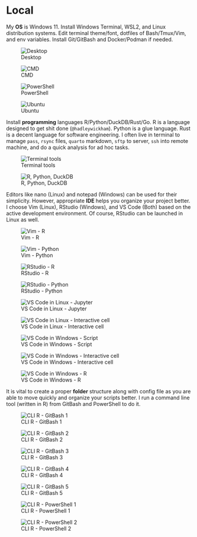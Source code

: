 # Local


My **OS** is Windows 11. Install Windows Terminal, WSL2, and Linux distribution systems. Edit terminal theme/font, dotfiles of Bash/Tmux/Vim, and env variables. Install Git/GitBash and Docker/Podman if needed.        


![Desktop](pic/os_desktop.png)


![CMD](pic/os_info_cmd.png)


![PowerShell](pic/os_info_pws.png)


![Ubuntu](pic/os_info_linux.png)


Install **programming** languages R/Python/DuckDB/Rust/Go. R is a language designed to get shit done (`@hadleywickham`). Python is a glue language. Rust is a decent language for software engineering. I often live in terminal to manage `pass`, `rsync` files, `quarto` markdown, `sftp` to server, `ssh` into remote machine, and do a quick analysis for ad hoc tasks.  


![Terminal tools](pic/ter_tool.png)


![R, Python, DuckDB](pic/ter_lang.png)


Editors like nano (Linux) and notepad (Windows) can be used for their simplicity. However, appropriate **IDE** helps you organize your project better. I choose Vim (Linux), RStudio (Windows), and VS Code (Both) based on the active development environment. Of course, RStudio can be launched in Linux as well.       


![Vim - R](pic/ide_linux_vi_r.png)


![Vim - Python](pic/ide_linux_vi_py.png)


![RStudio - R](pic/ide_win_rs_rpy1.png)


![RStudio - Python](pic/ide_win_rs_rpy2.png)


![VS Code in Linux - Jupyter](pic/ide_linux_vs_py1.png) 


![VS Code in Linux - Interactive cell](pic/ide_linux_vs_py2.png)


![VS Code in Windows - Script](pic/ide_win_vs_py1.png)


![VS Code in Windows - Interactive cell](pic/ide_win_vs_py2.png)


![VS Code in Windows - R](pic/ide_win_vs_r.png)


It is vital to create a proper **folder** structure along with config file as you are able to move quickly and organize your scripts better. I run a command line tool (written in R) from GitBash and PowerShell to do it.       


![CLI R - GitBash 1](pic/cli_setup_r1.png)


![CLI R - GitBash 2](pic/cli_setup_r2.png)


![CLI R - GitBash 3](pic/cli_setup_r3.png)


![CLI R - GitBash 4](pic/cli_setup_r4.png)


![CLI R - GitBash 5](pic/cli_setup_r5.png)


![CLI R - PowerShell 1](pic/cli_setup_r6.png)


![CLI R - PowerShell 2](pic/cli_setup_r7.png)


















